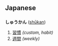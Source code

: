 == Japanese ==
=== {{Furigana}} ===
'''しゅうかん''' ([[shūkan]])

# [[習慣]] ''(custom, habit)''
# [[週間]] ''(weekly)''